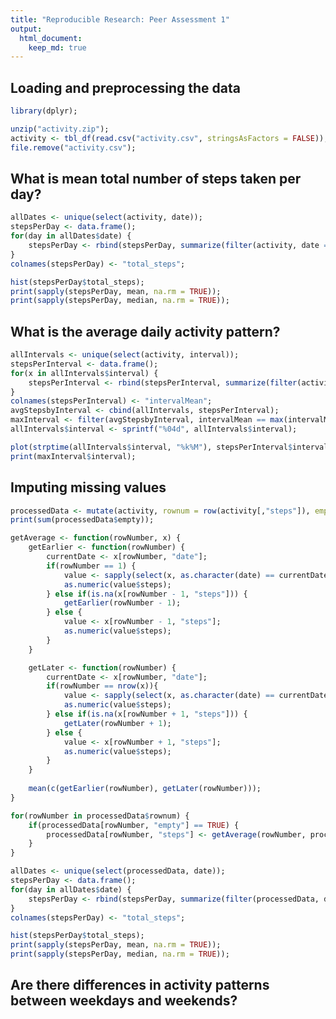 ```yaml
---
title: "Reproducible Research: Peer Assessment 1"
output: 
  html_document:
    keep_md: true
---
```



## Loading and preprocessing the data
```r
library(dplyr);

unzip("activity.zip");
activity <- tbl_df(read.csv("activity.csv", stringsAsFactors = FALSE));
file.remove("activity.csv");
```


## What is mean total number of steps taken per day?
```r
allDates <- unique(select(activity, date));
stepsPerDay <- data.frame();
for(day in allDates$date) {
	stepsPerDay <- rbind(stepsPerDay, summarize(filter(activity, date == day, !is.na(steps)), sum(steps)));
}
colnames(stepsPerDay) <- "total_steps";

hist(stepsPerDay$total_steps);
print(sapply(stepsPerDay, mean, na.rm = TRUE));
print(sapply(stepsPerDay, median, na.rm = TRUE));
```


## What is the average daily activity pattern?
```r
allIntervals <- unique(select(activity, interval));
stepsPerInterval <- data.frame();
for(x in allIntervals$interval) {
	stepsPerInterval <- rbind(stepsPerInterval, summarize(filter(activity, interval == x, !is.na(steps)), mean(steps)));
}
colnames(stepsPerInterval) <- "intervalMean";
avgStepsbyInterval <- cbind(allIntervals, stepsPerInterval);
maxInterval <- filter(avgStepsbyInterval, intervalMean == max(intervalMean));
allIntervals$interval <- sprintf("%04d", allIntervals$interval);

plot(strptime(allIntervals$interval, "%k%M"), stepsPerInterval$intervalMean, type = "l");
print(maxInterval$interval);
```


## Imputing missing values
```r
processedData <- mutate(activity, rownum = row(activity[,"steps"]), empty = is.na(activity$steps));
print(sum(processedData$empty));

getAverage <- function(rowNumber, x) {
	getEarlier <- function(rowNumber) {
		currentDate <- x[rowNumber, "date"];
		if(rowNumber == 1) {
			value <- sapply(select(x, as.character(date) == currentDate[[1]]), mean, na.rm = TRUE);
			as.numeric(value$steps);
		} else if(is.na(x[rowNumber - 1, "steps"])) {
			getEarlier(rowNumber - 1);
		} else {
			value <- x[rowNumber - 1, "steps"];
			as.numeric(value$steps);
		}
	}

	getLater <- function(rowNumber) {
		currentDate <- x[rowNumber, "date"];
		if(rowNumber == nrow(x)){
			value <- sapply(select(x, as.character(date) == currentDate[[1]]), mean, na.rm = TRUE);
			as.numeric(value$steps);
		} else if(is.na(x[rowNumber + 1, "steps"])) {
			getLater(rowNumber + 1);
		} else {
			value <- x[rowNumber + 1, "steps"];
			as.numeric(value$steps);
		}
	}
	
	mean(c(getEarlier(rowNumber), getLater(rowNumber)));
}

for(rowNumber in processedData$rownum) {
	if(processedData[rowNumber, "empty"] == TRUE) {
		processedData[rowNumber, "steps"] <- getAverage(rowNumber, processedData);
	}
}

allDates <- unique(select(processedData, date));
stepsPerDay <- data.frame();
for(day in allDates$date) {
	stepsPerDay <- rbind(stepsPerDay, summarize(filter(processedData, date == day, !is.na(steps)), sum(steps)));
}
colnames(stepsPerDay) <- "total_steps";

hist(stepsPerDay$total_steps);
print(sapply(stepsPerDay, mean, na.rm = TRUE));
print(sapply(stepsPerDay, median, na.rm = TRUE));
```

## Are there differences in activity patterns between weekdays and weekends?
